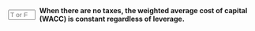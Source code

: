 ::: {.question-block}

<form onsubmit="event.preventDefault(); checkAnswerBox('module7_tf_q69','T')" style="display: flex; align-items: center; gap: 8px;">
  <input type="text" id="module7_tf_q69" name="module7_tf_q69" maxlength="1" placeholder="T or F" style="width: 55px;" data-correct-answer="T" /> 
  <label for="module7_tf_q69"><strong>When there are no taxes, the weighted average cost of capital (WACC) is constant regardless of leverage.</strong></label>
</form>

<div id="feedback-module7_tf_q69" class="feedback" data-status="" style="display:none;">
This is TRUE. In perfect markets, leverage does not change WACC.
</div>

:::